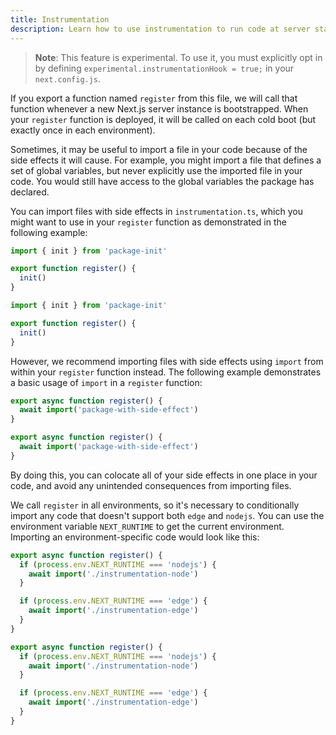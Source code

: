 ```yaml
---
title: Instrumentation
description: Learn how to use instrumentation to run code at server startup in your Next.js app
---
```


> **Note**: This feature is experimental. To use it, you must explicitly opt in by defining `experimental.instrumentationHook = true;` in your `next.config.js`.

If you export a function named `register` from this file, we will call that function whenever a new Next.js server instance is bootstrapped.
When your `register` function is deployed, it will be called on each cold boot (but exactly once in each environment).

Sometimes, it may be useful to import a file in your code because of the side effects it will cause. For example, you might import a file that defines a set of global variables, but never explicitly use the imported file in your code. You would still have access to the global variables the package has declared.

You can import files with side effects in `instrumentation.ts`, which you might want to use in your `register` function as demonstrated in the following example:

```ts filename="/instrumentation.ts" switcher
import { init } from 'package-init'

export function register() {
  init()
}
```

```js filename="/instrumentation.js" switcher
import { init } from 'package-init'

export function register() {
  init()
}
```

However, we recommend importing files with side effects using `import` from within your `register` function instead. The following example demonstrates a basic usage of `import` in a `register` function:

```ts filename="/instrumentation.ts" switcher
export async function register() {
  await import('package-with-side-effect')
}
```

```js filename="/instrumentation.js" switcher
export async function register() {
  await import('package-with-side-effect')
}
```

By doing this, you can colocate all of your side effects in one place in your code, and avoid any unintended consequences from importing files.

We call `register` in all environments, so it's necessary to conditionally import any code that doesn't support both `edge` and `nodejs`. You can use the environment variable `NEXT_RUNTIME` to get the current environment. Importing an environment-specific code would look like this:

```ts filename="/instrumentation.ts" switcher
export async function register() {
  if (process.env.NEXT_RUNTIME === 'nodejs') {
    await import('./instrumentation-node')
  }

  if (process.env.NEXT_RUNTIME === 'edge') {
    await import('./instrumentation-edge')
  }
}
```

```js filename="/instrumentation.js" switcher
export async function register() {
  if (process.env.NEXT_RUNTIME === 'nodejs') {
    await import('./instrumentation-node')
  }

  if (process.env.NEXT_RUNTIME === 'edge') {
    await import('./instrumentation-edge')
  }
}
```
